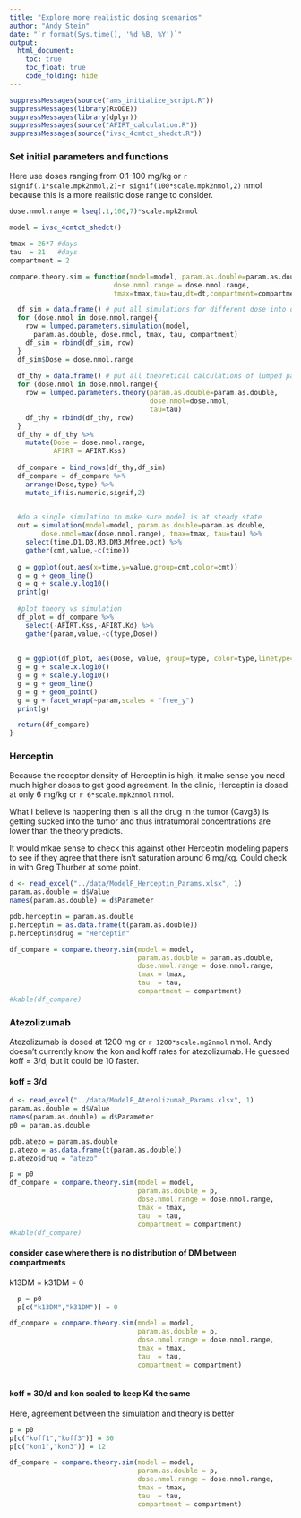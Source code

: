 ```yaml
---
title: "Explore more realistic dosing scenarios"
author: "Andy Stein"
date: "`r format(Sys.time(), '%d %B, %Y')`"
output:
  html_document:
    toc: true
    toc_float: true
    code_folding: hide
---
```


```r
suppressMessages(source("ams_initialize_script.R"))
suppressMessages(library(RxODE))
suppressMessages(library(dplyr))
suppressMessages(source("AFIRT_calculation.R"))
suppressMessages(source("ivsc_4cmtct_shedct.R"))
```

### Set initial parameters and functions
Here use doses ranging from 0.1-100 mg/kg or `r signif(.1*scale.mpk2nmol,2)`-`r signif(100*scale.mpk2nmol,2)` nmol because this is a more realistic dose range to consider. 

```r
dose.nmol.range = lseq(.1,100,7)*scale.mpk2nmol

model = ivsc_4cmtct_shedct()

tmax = 26*7 #days
tau  = 21   #days
compartment = 2

compare.theory.sim = function(model=model, param.as.double=param.as.double,
                          dose.nmol.range = dose.nmol.range,
                          tmax=tmax,tau=tau,dt=dt,compartment=compartment) {

  df_sim = data.frame() # put all simulations for different dose into one data frame
  for (dose.nmol in dose.nmol.range){
    row = lumped.parameters.simulation(model,
      param.as.double, dose.nmol, tmax, tau, compartment)
    df_sim = rbind(df_sim, row)
  }
  df_sim$Dose = dose.nmol.range
  
  df_thy = data.frame() # put all theoretical calculations of lumped parameters at different dose together
  for (dose.nmol in dose.nmol.range){
    row = lumped.parameters.theory(param.as.double=param.as.double, 
                                   dose.nmol=dose.nmol, 
                                   tau=tau)
    df_thy = rbind(df_thy, row)
  }
  df_thy = df_thy %>%
    mutate(Dose = dose.nmol.range,
           AFIRT = AFIRT.Kss)
  
  df_compare = bind_rows(df_thy,df_sim)
  df_compare = df_compare %>%
    arrange(Dose,type) %>%
    mutate_if(is.numeric,signif,2)
    

  #do a single simulation to make sure model is at steady state
  out = simulation(model=model, param.as.double=param.as.double, 
        dose.nmol=max(dose.nmol.range), tmax=tmax, tau=tau) %>%
    select(time,D1,D3,M3,DM3,Mfree.pct) %>%
    gather(cmt,value,-c(time))
  
  g = ggplot(out,aes(x=time,y=value,group=cmt,color=cmt))
  g = g + geom_line()
  g = g + scale.y.log10()
  print(g)
  
  #plot theory vs simulation
  df_plot = df_compare %>%
    select(-AFIRT.Kss,-AFIRT.Kd) %>%
    gather(param,value,-c(type,Dose))
  
  
  g = ggplot(df_plot, aes(Dose, value, group=type, color=type,linetype=type))
  g = g + scale.x.log10()
  g = g + scale.y.log10()
  g = g + geom_line()
  g = g + geom_point()
  g = g + facet_wrap(~param,scales = "free_y")
  print(g)

  return(df_compare)
}
```

### Herceptin
Because the receptor density of Herceptin is high, it make sense you need much higher doses to get good agreement.  In the clinic, Herceptin is dosed at only 6 mg/kg or `r 6*scale.mpk2nmol` nmol.  

What I believe is happening then is all the drug in the tumor (Cavg3) is getting sucked into the tumor and thus intratumoral concentrations are lower than the theory predicts. 

It would mkae sense to check this against other Herceptin modeling papers to see if they agree that there isn't saturation around 6 mg/kg.  Could check in with Greg Thurber at some point.

```r
d <- read_excel("../data/ModelF_Herceptin_Params.xlsx", 1)
param.as.double = d$Value
names(param.as.double) = d$Parameter

pdb.herceptin = param.as.double
p.herceptin = as.data.frame(t(param.as.double))
p.herceptin$drug = "Herceptin"

df_compare = compare.theory.sim(model = model,
                                param.as.double = param.as.double,
                                dose.nmol.range = dose.nmol.range,
                                tmax = tmax,
                                tau  = tau,
                                compartment = compartment)
#kable(df_compare)

```

### Atezolizumab
Atezolizumab is dosed at 1200 mg or `r 1200*scale.mg2nmol` nmol.  Andy doesn't currently know the kon and koff rates for atezolizumab.  He guessed koff = 3/d, but it could be 10 faster.

#### koff = 3/d
```r

d <- read_excel("../data/ModelF_Atezolizumab_Params.xlsx", 1)
param.as.double = d$Value
names(param.as.double) = d$Parameter
p0 = param.as.double

pdb.atezo = param.as.double
p.atezo = as.data.frame(t(param.as.double))
p.atezo$drug = "atezo"

p = p0
df_compare = compare.theory.sim(model = model,
                                param.as.double = p,
                                dose.nmol.range = dose.nmol.range,
                                tmax = tmax,
                                tau  = tau,
                                compartment = compartment) 
#kable(df_compare)
```

#### consider case where there is no distribution of DM between compartments
k13DM = k31DM = 0

```r
  p = p0
  p[c("k13DM","k31DM")] = 0

df_compare = compare.theory.sim(model = model,
                                param.as.double = p,
                                dose.nmol.range = dose.nmol.range,
                                tmax = tmax,
                                tau  = tau,
                                compartment = compartment)   
  
```


#### koff = 30/d and kon scaled to keep Kd the same

Here, agreement between the simulation and theory is better

```r

p = p0
p[c("koff1","koff3")] = 30
p[c("kon1","kon3")] = 12

df_compare = compare.theory.sim(model = model,
                                param.as.double = p,
                                dose.nmol.range = dose.nmol.range,
                                tmax = tmax,
                                tau  = tau,
                                compartment = compartment) 

```